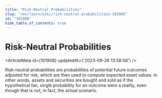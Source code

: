 ```yaml
---
title: "Risk-Neutral Probabilities"
slug: "/en/learn/wiki/risk-neutral-probabilities-101908"
id: "101908"
hide_table_of_contents: true
---
```



# Risk-Neutral Probabilities

<ArticleMeta id={101908} updatedAt={'2023-09-26 13:58:58'} />
<div className='border-solid border-b border-t-0 my-4 border-[var(--ifm-color-gray-300)]' />

Risk-neutral probabilities are probabilities of potential future outcomes adjusted for risk, which are then used to compute expected asset values. In other words, assets and securities are bought and sold as if the hypothetical fair, single probability for an outcome were a reality, even though that is not, in fact, the actual scenario.
